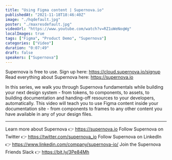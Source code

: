 ```yaml
---
title: "Using Figma content | Supernova.io"
publishedAt: "2021-11-18T18:46:40Z"
image: "./hqdefault.jpg"
poster: "./maxresdefault.jpg"
videoUrl: "https://www.youtube.com/watch?v=RZ1uWeNoqWg"
localImages: true
tags: ["Figma", "Product Demo", "Supernova"]
categories: ["Video"]
duration: "0:07:49"
draft: false
speakers: ["Supernova"]
---
```


Supernova is free to use. Sign up here: https://cloud.supernova.io/signup
Read everything about Supernova here: https://supernova.io

In this series, we walk you through Supernova fundamentals while building your next design system - from tokens, to components, to assets, to building documentation and handing-off resources to your developers, automatically. This video will teach you to use Figma content inside your documentation site - from components to frames to any other content you have available in any of your design files.

---

Learn more about Supernova 👉 https://supernova.io
Follow Supernova on Twitter 👉 https://twitter.com/supernova_io
Follow Supernova on LinkedIn 👉 https://www.linkedin.com/company/supernova-io/
Join the Supernova Friends Slack 👉 https://bit.ly/3Pe84Mh
